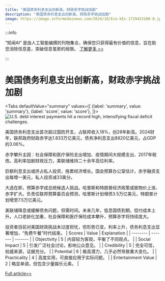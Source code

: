 ```yaml
---
title: "美国债务利息支出创新高，财政赤字挑战加剧"
description: "美国债务利息支出创新高，财政赤字挑战加剧"
image: https://image.informedainews.com/2024/10/Eco-kEs-1729423100-0.jpg
---
```



:::info

“知闻AI“ 是由人工智能编撰的刊物集合，确保您只获得最有价值的信息，旨在助您消除信息差，突破信息茧房的局限。  [了解更多 >>](/)

:::

# 美国债务利息支出创新高，财政赤字挑战加剧


<Tabs
	defaultValue="summary"
	values={[
	{label: 'summary', value: 'summary'},
	{label: 'score', value: 'score'},
]}>
<TabItem value="summary">
<img
  src="https://image.informedainews.com/2024/10/Eco-kEs-1729423100-0.jpg"
  alt="U.S. debt interest payments hit a record high, intensifying fiscal deficit challenges."
/>



美国债务利息支出首次超过国防开支，占联邦收入18%，创28年新高。2024财年，联邦政府财政赤字达1.833万亿美元，债务净利息支出8820亿美元，占GDP的3.06%。

赤字攀升主因：社会保障和医疗保险支出增加、疫情期间大规模支出、2017年税改。高利率加剧财政压力，美联储维持二十余年高位利率。

巨额利息支出或挤占私人投资，拖累经济增长。国会预算办公室估计，赤字融资支出每增一美元，私人投资减33美分。

大选在即，预算赤字成总统候选人挑战。哈里斯和特朗普经济政策或致物价上涨、赤字扩大。负责任联邦预算委员会预测，哈里斯计划增债3.5万亿美元，特朗普计划增至7.5万亿美元。

美联储降息或缓解债务问题，但需时间。未来几年，低息国债到期，偿付成本上升。人口老龄化加重，社会保障和医疗保险成本攀升，预算赤字将持续庞大。

投资者目前对美国财政挑战未过度担忧，但形势已变。利率上升，债务利息支出显著增加，“免费午餐”时代结束。
</TabItem>
<TabItem value="score">
	| Scores     | Value   | Explanation |
	| -------- | ------- | ------- |
	| Objectivity  | 5    | 内容较为客观，平衡了不同观点。    |
	| Social Impact | 5     | 引发广泛社会讨论，影响公众意见。    |
	| Credibility    | 5    | 完全可信，权威来源，证据充分。    |
	| Potential    | 6    | 极高潜力，几乎必然导致重大变化。    |
	| Practicality    | 4    | 高度实用，可直接应用于实际问题。    |
	| Entertainment Value    | 2    | 略显单调，但包含少量娱乐元素。    |
</TabItem>
</Tabs>

[Full article>>](https://wallstreetcn.com/articles/3730923)
